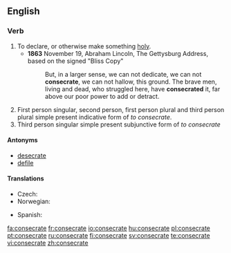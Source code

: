 ==English==

===Verb===
{{en-verb|consecrat|ing}}

# To declare, or otherwise make something [[holy]].
#*'''1863''' November 19, Abraham Lincoln, The Gettysburg Address, based on the signed "Bliss Copy"
#*:But, in a larger sense, we can not dedicate, we can not '''consecrate''', we can not hallow, this ground. The brave men, living and dead, who struggled here, have '''consecrated''' it, far above our poor power to add or detract.
# First person singular, second person, first person plural and third person plural simple present indicative form of ''to consecrate''.
# Third person singular simple present subjunctive form of ''to consecrate''

====Antonyms====
* [[desecrate]]
* [[defile]]

====Translations====
{{trans-top|to declare, or otherwise make something holy}}
* Czech: {{t-|cs|zasvětit}}
* Norwegian: {{t+|no|konsekrere}}
{{trans-mid}}
* Spanish: {{t-|es|consagrar}}
{{trans-bottom}}

[[fa:consecrate]]
[[fr:consecrate]]
[[io:consecrate]]
[[hu:consecrate]]
[[pl:consecrate]]
[[pt:consecrate]]
[[ru:consecrate]]
[[fi:consecrate]]
[[sv:consecrate]]
[[te:consecrate]]
[[vi:consecrate]]
[[zh:consecrate]]